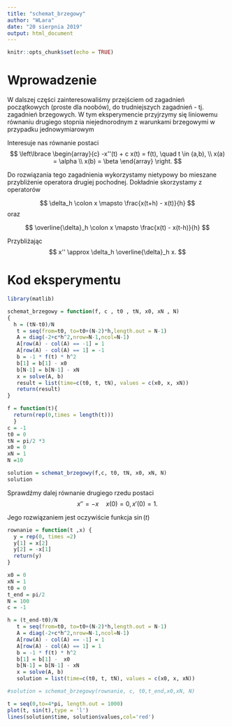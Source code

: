 ```yaml
---
title: "schemat_brzegowy"
author: "WLara"
date: "20 sierpnia 2019"
output: html_document
---
```


```r
knitr::opts_chunk$set(echo = TRUE)
```

# Wprowadzenie

W dalszej części zainteresowaliśmy przejściem od zagadnień początkowych (proste dla noobów), do trudniejszych zagadnień - tj. zagadnień brzegowych. W tym eksperymencie przyjrzymy się liniowemu równaniu drugiego stopnia niejednorodnym z warunkami brzegowymi w przypadku jednowymiarowym

Interesuje nas równanie postaci
$$
\left\lbrace
\begin{array}{c}
-x''(t) + c x(t) = f(t), \quad t \in (a,b), \\
x(a) = \alpha \\
x(b) = \beta
\end{array}
\right.
$$

Do rozwiązania tego zagadnienia wykorzystamy nietypowy bo mieszane przybliżenie operatora drugiej pochodnej. Dokładnie skorzystamy z operatorów 

$$
\delta_h \colon x \mapsto \frac{x(t+h) - x(t)}{h}
$$
oraz

$$
\overline{\delta}_h \colon x \mapsto \frac{x(t) - x(t-h)}{h}
$$

Przybliżając 
$$
x'' \approx \delta_h \overline{\delta}_h x.
$$

# Kod eksperymentu

```r
library(matlib)

schemat_brzegowy = function(f, c , t0 , tN, x0, xN , N)
{
  h = (tN-t0)/N
   t = seq(from=t0, to=t0+(N-2)*h,length.out = N-1)
   A = diag(-2+c*h^2,nrow=N-1,ncol=N-1)
   A[row(A) - col(A) == -1] = 1
   A[row(A) - col(A) == 1] = -1
   b = -1 * f(t) * h^2
   b[1] = b[1] - x0
   b[N-1] = b[N-1] - xN
   x = solve(A, b)
   result = list(time=c(t0, t, tN), values = c(x0, x, xN))
   return(result)
}
```

 
 
```r
f = function(t){
  return(rep(0,times = length(t)))
  }
c = -1
t0 = 0
tN = pi/2 *3
x0 = 0
xN = 1
N =10

solution = schemat_brzegowy(f,c, t0, tN, x0, xN, N)
solution
```

Sprawdźmy dalej równanie drugiego rzedu postaci
$$
x'' = -x \quad x(0)=0, x'(0) = 1.
$$

Jego rozwiązaniem jest oczywiście funkcja $\sin(t)$

```r
rownanie = function(t ,x) {
  y = rep(0, times =2)
  y[1] = x[2]
  y[2] = -x[1]
  return(y)
}

x0 = 0
xN = 1
t0 = 0
t_end = pi/2 
N = 100
c = -1

h = (t_end-t0)/N
   t = seq(from=t0, to=t0+(N-2)*h,length.out = N-1)
   A = diag(-2+c*h^2,nrow=N-1,ncol=N-1)
   A[row(A) - col(A) == -1] = 1
   A[row(A) - col(A) == 1] = 1
   b = -1 * f(t) * h^2
   b[1] = b[1] -  x0
   b[N-1] = b[N-1] - xN
   x = solve(A, b)
   solution = list(time=c(t0, t, tN), values = c(x0, x, xN))

#solution = schemat_brzegowy(rownanie, c, t0,t_end,x0,xN, N)
```

```r
t = seq(0,to=4*pi, length.out = 1000)
plot(t, sin(t),type = 'l')
lines(solution$time, solution$values,col='red')
```

